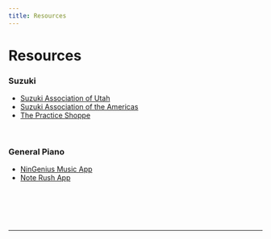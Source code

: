 ```yaml
---
title: Resources
---
```



# Resources

### Suzuki

- [Suzuki Association of Utah](https://suzukimusicutah.org/)
- [Suzuki Association of the Americas](https://suzukiassociation.org/)
- [The Practice Shoppe](https://www.thepracticeshoppe.com/)

<br />

### General Piano

- [NinGenius Music App](http://www.ningenius.net/)
- [Note Rush App](https://www.noterushapp.com/)

<br />
<br />
<br />
<br />

---

<TemplateCredit />
